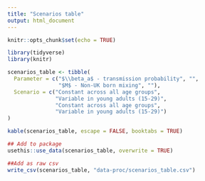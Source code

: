 ```yaml
---
title: "Scenarios table"
output: html_document
---
```



```r
knitr::opts_chunk$set(echo = TRUE)
```

```r
library(tidyverse)
library(knitr)
```

```r
scenarios_table <- tibble(
  Parameter = c("$\\beta_a$ - transmission probability", "", 
                "$M$ - Non-UK born mixing", ""),
  Scenario = c("Constant across all age groups",
               "Variable in young adults (15-29)",
               "Constant across all age groups",
               "Variable in young adults (15-29)")
)
```


```r
kable(scenarios_table, escape = FALSE, booktabs = TRUE)
```


```r
## Add to package
usethis::use_data(scenarios_table, overwrite = TRUE)

##Add as raw csv
write_csv(scenarios_table, "data-proc/scenarios_table.csv")
```
